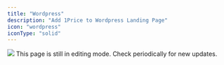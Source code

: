 ```yaml
---
title: "Wordpress"
description: "Add 1Price to Wordpress Landing Page"
icon: "wordpress"
iconType: "solid"
---
```


<Frame>
  <img
    src="/images/ThumbnailWordpress.png"
    style={{ borderRadius: "0.5rem" }}
  />
</Frame>

<Note>
  This page is still in editing mode. Check periodically for new updates.
</Note>
